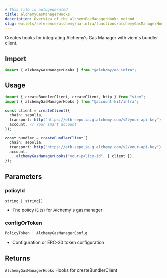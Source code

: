 ```yaml
---
# This file is autogenerated
title: alchemyGasManagerHooks
description: Overview of the alchemyGasManagerHooks method
slug: wallets/reference/alchemy/aa-infra/functions/alchemyGasManagerHooks
---
```


Creates hooks for integrating Alchemy's Gas Manager with viem's bundler client.

## Import

```ts
import { alchemyGasManagerHooks } from "@alchemy/aa-infra";
```

## Usage

```ts
import { createBundlerClient, createClient, http } from "viem";
import { alchemyGasManagerHooks } from "@account-kit/infra";

const client = createClient({
  chain: sepolia,
  transport: http("https://eth-sepolia.g.alchemy.com/v2/your-api-key"),
  account, // Your smart account
});

const bundler = createBundlerClient({
  chain: sepolia,
  transport: http("https://eth-sepolia.g.alchemy.com/v2/your-api-key"),
  account,
  ...alchemyGasManagerHooks("your-policy-id", { client }),
});
```

## Parameters

### policyId

`string | string[]`

- The policy ID(s) for Alchemy's gas manager

### configOrToken

`PolicyToken | AlchemyGasManagerConfig`

- Configuration or ERC-20 token configuration

## Returns

`AlchemyGasManagerHooks`
Hooks for createBundlerClient
